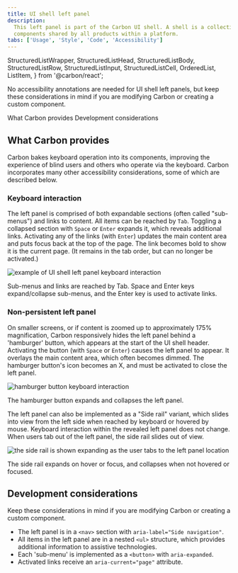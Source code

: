 ```yaml
---
title: UI shell left panel
description:
  This left panel is part of the Carbon UI shell. A shell is a collection of
  components shared by all products within a platform.
tabs: ['Usage', 'Style', 'Code', 'Accessibility']
---
```



  StructuredListWrapper,
  StructuredListHead,
  StructuredListBody,
  StructuredListRow,
  StructuredListInput,
  StructuredListCell,
  OrderedList,
  ListItem,
} from '@carbon/react';

<PageDescription>

No accessibility annotations are needed for UI shell left panels, but keep these
considerations in mind if you are modifying Carbon or creating a custom
component.

</PageDescription>

<AnchorLinks>

<AnchorLink>What Carbon provides</AnchorLink>
<AnchorLink>Development considerations</AnchorLink>

</AnchorLinks>

<A11yStatusTable components="UI shell" />

## What Carbon provides

Carbon bakes keyboard operation into its components, improving the experience of
blind users and others who operate via the keyboard. Carbon incorporates many
other accessibility considerations, some of which are described below.

### Keyboard interaction

The left panel is comprised of both expandable sections (often called
"sub-menus") and links to content. All items can be reached by `Tab`. Toggling a
collapsed section with `Space` or `Enter` expands it, which reveals additional
links. Activating any of the links (with `Enter`) updates the main content area
and puts focus back at the top of the page. The link becomes bold to show it is
the current page. (It remains in the tab order, but can no longer be activated.)

<Row>
<Column colLg={8}>

![example of UI shell left panel keyboard interaction](images/left-nav-accessibility-1.png)

<Caption>
  Sub-menus and links are reached by Tab. Space and Enter keys expand/collapse
  sub-menus, and the Enter key is used to activate links.
</Caption>

</Column>
</Row>

### Non-persistent left panel

On smaller screens, or if content is zoomed up to approximately 175%
magnification, Carbon responsively hides the left panel behind a 'hamburger'
button, which appears at the start of the UI shell header. Activating the button
(with `Space` or `Enter`) causes the left panel to appear. It overlays the main
content area, which often becomes dimmed. The hamburger button's icon becomes an
X, and must be activated to close the left panel.

<Row>
<Column colLg={8}>

![hamburger button keyboard interaction](images/left-nav-accessibility-2.png)

<Caption>The hamburger button expands and collapses the left panel.</Caption>

</Column>
</Row>

The left panel can also be implemented as a "Side rail" variant, which slides
into view from the left side when reached by keyboard or hovered by mouse.
Keyboard interaction within the revealed left panel does not change. When users
tab out of the left panel, the side rail slides out of view.

<Row>
<Column colLg={8}>

![the side rail is shown expanding as the user tabs to the left panel location](images/left-nav-accessibility-3.png)

<Caption>
  The side rail expands on hover or focus, and collapses when not hovered or
  focused.
</Caption>

</Column>
</Row>

## Development considerations

Keep these considerations in mind if you are modifying Carbon or creating a
custom component.

- The left panel is in a `<nav>` section with `aria-label="Side navigation"`.
- All items in the left panel are in a nested `<ul>` structure, which provides
  additional information to assistive technologies.
- Each 'sub-menu' is implemented as a `<button>` with `aria-expanded`.
- Activated links receive an `aria-current="page"` attribute.
